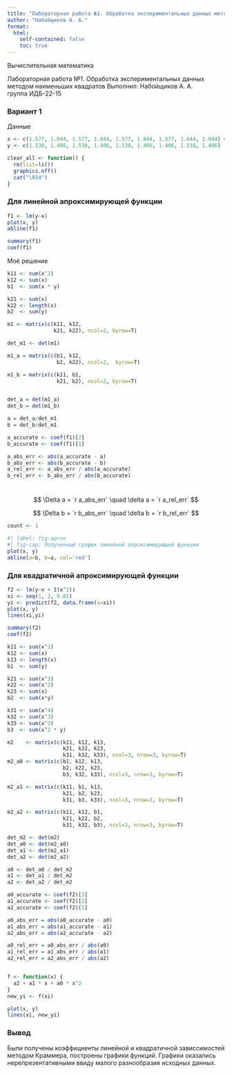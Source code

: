 ```yaml
---
title: "Лабораторная работа №1. Обработка экспериментальных данных методом наименьших квадратов"
author: "Набойщиков А. А."
format:
  html:
    self-contained: false 
    toc: true
---
```


Вычислительная математика

Лабораторная работа №1. Обработка экспериментальных данных методом наименьших квадратов
Выполнил: Набойщиков А. А.  
группа ИДБ-22-15

### Вариант 1

Данные

```r
x <- c(1.577, 1.044, 1.577, 1.044, 1.577, 1.044, 1.577, 1.044, 1.044) # + rnorm(10, 0, 0.0001)
y <- c(1.538, 1.406, 1.538, 1.406, 1.538, 1.406, 1.406, 1.538, 1.406)  #+ rnorm(10, 0, 0.0001)
```


```r
clear_all <- function() {
  rm(list=ls())
  graphics.off()
  cat("\014") 
}
```


### Для линейной апроксимирующей функции

```r
f1 <- lm(y~x)
plot(x, y)
abline(f1)

summary(f1)
coef(f1)

```

Моё решение


```r
k11 <- sum(x^2)
k12 <- sum(x)
b1  <- sum(x * y)

k21 <- sum(x)
k22 <- length(x)
b2  <- sum(y)

m1 <- matrix(c(k11, k12,
               k21, k22), ncol=2, byrow=T)

det_m1 <- det(m1)

m1_a = matrix(c(b1, k12,
                b2, k22), ncol=2,  byrow=T)

m1_b = matrix(c(k11, b1,
                k21, b2), ncol=2, byrow=T)


det_a = det(m1_a)
det_b = det(m1_b)

a = det_a/det_m1
b = det_b/det_m1

a_accurate <- coef(f1)[2]
b_accurate <- coef(f1)[1]

a_abs_err <- abs(a_accurate - a)
b_abs_err <- abs(b_accurate - b)
a_rel_err <- a_abs_err / abs(a_accurate)
b_rel_err <- b_abs_err / abs(b_accurate)
```

<br/>
$$
\Delta a = `r a_abs_err` \quad
\delta a = `r a_rel_err`
$$

$$
\Delta b = `r b_abs_err` \quad
\delta b = `r b_rel_err`
$$

```r
count <- 1
```

```r
#| label: fig-aprox
#| fig-cap: Полученный график линейной апроксимирующей функции
plot(x, y)
abline(a=b, b=a, col='red')
```

### Для квадратичной апроксимирующей функции

```r
f2 <- lm(y~x + I(x^2))
xi <- seq(1, 2, 0.01)
yi <- predict(f2, data.frame(x=xi))
plot(x, y)
lines(xi,yi)
```

```r
summary(f2)
coef(f2)
```

```r
k11 <- sum(x^2)
k12 <- sum(x)
k13 <- length(x)
b1  <- sum(y)

k21 <- sum(x^3)
k22 <- sum(x^2)
k23 <- sum(x)
b2  <- sum(x*y)

k31 <- sum(x^4)
k32 <- sum(x^3)
k33 <- sum(x^2)
b3  <- sum(x^2 * y)

m2    <- matrix(c(k11, k12, k13,
                  k21, k22, k23,
                  k31, k32, k33), ncol=3, nrow=3, byrow=T)
m2_a0 <- matrix(c(b1, k12, k13,
                  b2, k22, k23,
                  b3, k32, k33), ncol=3, nrow=3, byrow=T)

m2_a1 <- matrix(c(k11, b1, k13,
                  k21, b2, k23,
                  k31, b3, k33), ncol=3, nrow=3, byrow=T)

m2_a2 <- matrix(c(k11, k12, b1,
                  k21, k22, b2,
                  k31, k32, b3), ncol=3, nrow=3, byrow=T)

det_m2 <- det(m2)
det_a0 <- det(m2_a0)
det_a1 <- det(m2_a1)
det_a2 <- det(m2_a2)

a0 <- det_a0 / det_m2
a1 <- det_a1 / det_m2
a2 <- det_a2 / det_m2

a0_accurate <- coef(f2)[3]
a1_accurate <- coef(f2)[2]
a2_accurate <- coef(f2)[1]

a0_abs_err = abs(a0_accurate - a0)
a1_abs_err = abs(a1_accurate - a1)
a2_abs_err = abs(a2_accurate - a2)

a0_rel_err = a0_abs_err / abs(a0)
a1_rel_err = a1_abs_err / abs(a1)
a2_rel_err = a2_abs_err / abs(a2)


f <- function(x) {
  a2 + a1 * x + a0 * x^2
}
new_yi <- f(xi)

plot(x, y)
lines(xi, new_yi)

```

### Вывод

Были получены коэффициенты линейной и квадратичной зависсимостей методом Краммера, построены графики функций. Графики оказались нерепрезентативными ввиду малого разнообразия исходных данных.
